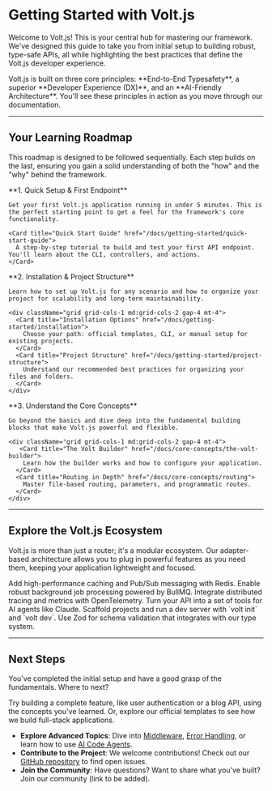 # Getting Started with Volt.js

Welcome to Volt.js! This is your central hub for mastering our framework. We've designed this guide to take you from initial setup to building robust, type-safe APIs, all while highlighting the best practices that define the Volt.js developer experience.

<Callout type="tip" title="Our Philosophy">
  Volt.js is built on three core principles: **End-to-End Typesafety**, a superior **Developer Experience (DX)**, and an **AI-Friendly Architecture**. You'll see these principles in action as you move through our documentation.
</Callout>

---

## Your Learning Roadmap

This roadmap is designed to be followed sequentially. Each step builds on the last, ensuring you gain a solid understanding of both the "how" and the "why" behind the framework.

<Steps>
  <div>
    **1. Quick Setup & First Endpoint** 
    
    Get your first Volt.js application running in under 5 minutes. This is the perfect starting point to get a feel for the framework's core functionality.
    
    <Card title="Quick Start Guide" href="/docs/getting-started/quick-start-guide">
      A step-by-step tutorial to build and test your first API endpoint. You'll learn about the CLI, controllers, and actions.
    </Card>
  </div>
  
  <div>
    **2. Installation & Project Structure**
    
    Learn how to set up Volt.js for any scenario and how to organize your project for scalability and long-term maintainability.
    
    <div className="grid grid-cols-1 md:grid-cols-2 gap-4 mt-4">
      <Card title="Installation Options" href="/docs/getting-started/installation">
        Choose your path: official templates, CLI, or manual setup for existing projects.
      </Card>
      <Card title="Project Structure" href="/docs/getting-started/project-structure">
        Understand our recommended best practices for organizing your files and folders.
      </Card>
    </div>
  </div>
  
  <div>
    **3. Understand the Core Concepts**
    
    Go beyond the basics and dive deep into the fundamental building blocks that make Volt.js powerful and flexible.
    
    <div className="grid grid-cols-1 md:grid-cols-2 gap-4 mt-4">
       <Card title="The Volt Builder" href="/docs/core-concepts/the-volt-builder">
        Learn how the builder works and how to configure your application.
      </Card>
      <Card title="Routing in Depth" href="/docs/core-concepts/routing">
        Master file-based routing, parameters, and programmatic routes.
      </Card>
    </div>
  </div>
</Steps>

---

## Explore the Volt.js Ecosystem

Volt.js is more than just a router; it's a modular ecosystem. Our adapter-based architecture allows you to plug in powerful features as you need them, keeping your application lightweight and focused.

<div className="grid grid-cols-1 md:grid-cols-2 lg:grid-cols-3 gap-4 my-8">
  <Panel title="Store Adapter" href="/docs/getting-started/installation#store-adapter-caching--pubsub">
    Add high-performance caching and Pub/Sub messaging with Redis.
  </Panel>
  <Panel title="Queues Adapter" href="/docs/getting-started/installation#queues-adapter-background-jobs">
    Enable robust background job processing powered by BullMQ.
  </Panel>
  <Panel title="Telemetry Adapter" href="/docs/getting-started/installation#telemetry-adapter-opentelemetry">
    Integrate distributed tracing and metrics with OpenTelemetry.
  </Panel>
  <Panel title="AI Code Agents" href="/docs/code-agents/claude-code">
    Turn your API into a set of tools for AI agents like Claude.
  </Panel>
   <Panel title="CLI Tooling" href="/docs/getting-started/installation#2-use-the-volt-init-cli">
    Scaffold projects and run a dev server with `volt init` and `volt dev`.
  </Panel>
   <Panel title="Validation" href="/docs/getting-started/installation#validation-with-zod">
    Use Zod for schema validation that integrates with our type system.
  </Panel>
</div>

---

## Next Steps

You've completed the initial setup and have a good grasp of the fundamentals. Where to next?

<Callout type="success" title="Ready for a challenge?">
  Try building a complete feature, like user authentication or a blog API, using the concepts you've learned. Or, explore our official templates to see how we build full-stack applications.
</Callout>

- **Explore Advanced Topics**: Dive into [Middleware](/docs/core-concepts/middleware), [Error Handling](/docs/core-concepts/error-handling), or learn how to use [AI Code Agents](/docs/code-agents/claude-code).
- **Contribute to the Project**: We welcome contributions! Check out our [GitHub repository](https://github.com/Volt-js/volt.js) to find open issues.
- **Join the Community**: Have questions? Want to share what you've built? Join our community (link to be added).